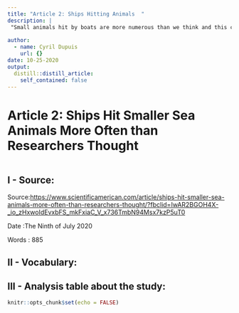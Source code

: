 ```yaml
---
title: "Article 2: Ships Hitting Animals  "
description: |
 "Small animals hit by boats are more numerous than we think and this creates big troubles."
  
author:
  - name: Cyril Dupuis
    url: {}
date: 10-25-2020
output:
  distill::distill_article:
    self_contained: false
---
```


# Article 2: Ships Hit Smaller Sea Animals More Often than Researchers Thought

<img src = >

## I - Source:

Source:<https://www.scientificamerican.com/article/ships-hit-smaller-sea-animals-more-often-than-researchers-thought/?fbclid=IwAR2BGOH4X-_io_zHxwoIdEvxbFS_mkFxiaC_V_x736TmbN94Msx7kzP5uT0>

Date :The Ninth of July 2020

Words : 885

## II - Vocabulary:



## III - Analysis table about the study:



```r
knitr::opts_chunk$set(echo = FALSE)
```

